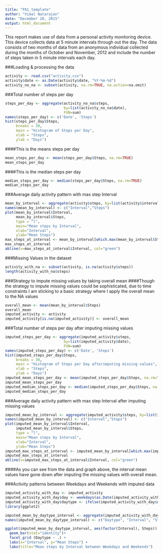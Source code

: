 ```yaml
---
title: "PA1_template"
author: "Vimal Natarajan"
date: "December 20, 2015"
output: html_document
---
```


This report makes use of data from a personal activity monitoring device. This device collects data at 5 minute intervals through out the day. The data consists of two months of data from an anonymous individual collected during the months of October and November, 2012 and include the number of steps taken in 5 minute intervals each day.

###Loading & processing the data
```r
activity <- read.csv("activity.csv")
activity$date <- as.Date(activity$date, "%Y-%m-%d")
activity_no_na <- subset(activity, na.rm=TRUE, na.action=na.omit)
```

###Total number of steps per day
```R
steps_per_day <- aggregate(activity_no_na$steps, 
                           by=list(activity_no_na$date), 
                           FUN=sum)
names(steps_per_day) <- c('Date', 'Steps')
hist(steps_per_day$Steps, 
     breaks = 30,
     main = "Histogram of Steps per Day", 
     xlab = "Steps", 
     ylab = "Days")
```

####This is the means steps per day
```R
mean_steps_per_day <- mean(steps_per_day$Steps, na.rm=TRUE)
mean_steps_per_day
```

####This is the median steps per day
```R
median_steps_per_day <- median(steps_per_day$Steps, na.rm=TRUE)
median_steps_per_day
```

###Average daily activity pattern with max step Interval
```R
mean_by_interval <- aggregate(activity$steps, by=list(activity$interval), FUN=mean, na.rm=TRUE)
names(mean_by_interval) <- c("Interval","Steps")
plot(mean_by_interval$Interval, 
     mean_by_interval$Steps, 
     type = "l",
     main="Mean steps by Interval",
     xlab="Interval",
     ylab="Mean Steps")
max_steps_at_interval <- mean_by_interval[which.max(mean_by_interval$Steps),]
max_steps_at_interval
abline(v=max_steps_at_interval$Interval, col="green")
```

###Missing Values in the dataset
```R
activity_with_na <- subset(activity, is.na(activity$steps))
length(activity_with_na$steps)
```

###Strategy to impute missing values by taking overall mean
####Though the strategy to impute missing values could be sophisticated, due to time constraints I am sticking to a basic strategy where I apply the overall mean to the NA values
```R
overall_mean <- mean(mean_by_interval$Steps)
overall_mean
imputed_activity <- activity
imputed_activity[is.na(imputed_activity)] <- overall_mean
```

###Total number of steps per day after imputing missing values
```R
imputed_steps_per_day <- aggregate(imputed_activity$steps, 
                           by=list(imputed_activity$date), 
                           FUN=sum)
names(imputed_steps_per_day) <- c('Date', 'Steps')
hist(imputed_steps_per_day$Steps, 
     breaks = 30,
     main = "Histogram of Steps per Day afterimputing missing values", 
     xlab = "Steps", 
     ylab = "Days")
imputed_mean_steps_per_day <- mean(imputed_steps_per_day$Steps, na.rm=TRUE)
imputed_mean_steps_per_day
imputed_median_steps_per_day <- median(imputed_steps_per_day$Steps, na.rm=TRUE)
imputed_median_steps_per_day
```

###Average daily activity pattern with max step Interval after imputing missing values 
```R
imputed_mean_by_interval <- aggregate(imputed_activity$steps, by=list(imputed_activity$interval), FUN=mean, na.rm=TRUE)
names(imputed_mean_by_interval) <- c("Interval","Steps")
plot(imputed_mean_by_interval$Interval, 
     imputed_mean_by_interval$Steps, 
     type = "l",
     main="Mean steps by Interval",
     xlab="Interval",
     ylab="Mean Steps")
imputed_max_steps_at_interval <- imputed_mean_by_interval[which.max(imputed_mean_by_interval$Steps),]
imputed_max_steps_at_interval
abline(v=imputed_max_steps_at_interval$Interval, col="green")
```

####As you can see from the data and graph above, the interval mean values have gone down after imputing the missing values with overall mean.

###Activity patterns between Weekdays and Weekends with imputed data
```R
imputed_activity_with_day <- imputed_activity
imputed_activity_with_day$day <- weekdays(as.Date(imputed_activity_with_day$date))
imputed_activity_with_day$daytype <- ifelse(imputed_activity_with_day$day == "Saturday" | imputed_activity_with_day$day == "Sunday", "Weekend" , "Weekday")
library(ggplot2)

imputed_mean_by_daytype_interval <- aggregate(imputed_activity_with_day$steps, by=list(imputed_activity_with_day$daytype, imputed_activity_with_day$interval), FUN=mean)
names(imputed_mean_by_daytype_interval) <- c("Daytype", "Interval", "Steps")

ggplot(imputed_mean_by_daytype_interval, aes(factor(Interval), Steps)) +              
  geom_bar(stat="identity")+
  facet_grid (Daytype ~ .) +
  labs(x="Interval", y="Mean Steps") + 
  labs(title="Mean steps by Interval between Weekdays and Weekends")

```